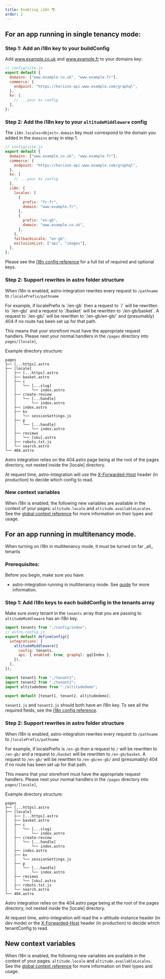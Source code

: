 ```yaml
---
title: Enabling i18n 🌎
order: 2
---
```



## For an app running in single tenancy mode:

### Step 1: Add an i18n key to your buildConfig

Add www.example.co.uk and www.example.fr to your domains key:

```js
// config/site.js
export default {
  domains: ["www.example.co.uk", "www.example.fr"],
  commerce: {
    endpoint: "https://horizon-api.www.example.com/graphql",
  },
  kv: [
    // ...your kv config
  ],
};
```


### Step 2: Add the i18n key to your `altitudeMiddleware` config

The `i18n.locales<Object>.domain` key must correspond to the domain you added in the `domains` array in step 1. 


```js
// config/site.js
export default {
  domains: ["www.example.co.uk", "www.example.fr"],
  commerce: {
    endpoint: "https://horizon-api.www.example.com/graphql",
  },
  kv: [
    // ...your kv config
  ],
  i18n: {
    locales: [
      {
        prefix: "fr-fr",
        domain: "www.example.fr",
      },
      {
        prefix: "en-gb",
        domain: "www.example.co.uk",
      },
    ],
    fallbackLocale: "en-gb",
    exclusionList: ["api", "images"],
  },
};
```


Please see the [i18n config reference](../reference/config/#i18n) for a full list of required and optional keys.

### Step 2: Support rewrites in astro folder structure

When i18n is enabled, astro-integration rewrites every request to `/pathname` to `/localePrefix/pathname`

<Aside type="note">
  For example, if localePrefix is `/en-gb` then a request to `/` will be
  rewritten to `/en-gb/` and a request to `/basket` will be rewritten to
  `/en-gb/basket`. A request to `/en-gb/` will be rewritten to `/en-gb/en-gb/`
  and (presumably) 404 if no route has been set up for that path.
</Aside>

This means that your storefront must have the appropriate request handlers. Please nest your normal handlers in the `/pages` directory into `pages/[locale]`,

Example directory structure:

```text
pages
├── [...https].astro
├── [locale]
│   ├── [...https].astro
│   ├── basket.astro
│   ├── c
│   │   └── [...slug]
│   │       └── index.astro
│   ├── create-review
│   │   └── [...handle]
│   │       └── index.astro
│   ├── index.astro
│   ├── kv
│   │   └── sessionSettings.js
│   ├── p
│   │   └── [...handle]
│   │       └── index.astro
│   ├── reviews
│   │   └── [sku].astro
│   ├── robots.txt.js
│   └── search.astro
└── 404.astro
```

<Aside type="note">
  Astro integration relies on the 404.astro page being at the root of the pages
  directory, not nested inside the [locale] directory.
</Aside>

At request time, astro-integration will use the [X-Forwarded-Host](https://developer.mozilla.org/en-US/docs/Web/HTTP/Reference/Headers/X-Forwarded-Host) header (in production) to decide which config to read.

### New context variables

When i18n is enabled, the following new variables are available in the context of your pages: `altitude.locale` and `altitude.availableLocales`. See the [global context reference](../reference/global-context) for more information on their types and usage.

## For an app running in multitenancy mode.

<Aside type="note">
  When turning on i18n in multitenancy mode, it must be turned on far _all_
  tenants
</Aside>

### Prerequisites:

Before you begin, make sure you have:

- astro-integration running in multitenancy mode. See [guide](../getting-started/#multitenancy) for more information.

### Step 1: Add i18n keys to each buildConfig in the tenants array

Make sure _every_ tenant in the `tenants` array that you are passing to `altitudeMiddleware` has an i18n key.

```js
import tenants from "./config/index";
// astro.config.js
export default defineConfig({
  integrations: [
    altitudeMiddleware({
      config: tenants,
      api: { enabled: true, graphql: gqlIndex },
    }),
  ],
});
```

```js
import tenant1 from "./tenant1";
import tenant2 from "./tenant2";
import altitudedemo from "./altitudedemo";

export default [tenant1, tenant2, altitudedemo];
```

`tenant1.js` and `tenant2.js` should both have an i18n key. To see all the required fields, see the [i18n config reference](docs/astro-integration/v2.0.0/reference/config/#i18n).

### Step 2: Support rewrites in astro folder structure

When i18n is enabled, astro-integration rewrites every request to `/pathname` to `/localePrefix/pathname`

<Aside type="note">

For example, if localePrefix is `/en-gb` then a request to `/` will be rewritten to `/en-gb/` and a request to `/basket` will be rewritten to `/en-gb/basket`. A request to `/en-gb/` will be rewritten to `/en-gb/en-gb/` and (presumably) 404 if no route has been set up for that path.

</Aside>

This means that your storefront must have the appropriate request handlers. Please nest your normal handlers in the `/pages` directory into `pages/[locale]`,

Example directory structure:

```text
pages
├── [...https].astro
├── [locale]
│   ├── [...https].astro
│   ├── basket.astro
│   ├── c
│   │   └── [...slug]
│   │       └── index.astro
│   ├── create-review
│   │   └── [...handle]
│   │       └── index.astro
│   ├── index.astro
│   ├── kv
│   │   └── sessionSettings.js
│   ├── p
│   │   └── [...handle]
│   │       └── index.astro
│   ├── reviews
│   │   └── [sku].astro
│   ├── robots.txt.js
│   └── search.astro
└── 404.astro
```

<Aside type="note">

Astro integration relies on the 404.astro page being at the root of the pages directory, not nested inside the [locale] directory.

</Aside>

At request time, astro-integration will read the x-altitude-instance header (in dev mode) or the [X-Forwarded-Host](https://developer.mozilla.org/en-US/docs/Web/HTTP/Reference/Headers/X-Forwarded-Host) header (in production) to decide which tenantConfig to read.

## New context variables

When i18n is enabled, the following new variables are available in the context of your pages. `altitude.locale` and `altitude.availableLocales`. See the [global context reference](../reference/global-context) for more information on their types and usage.
